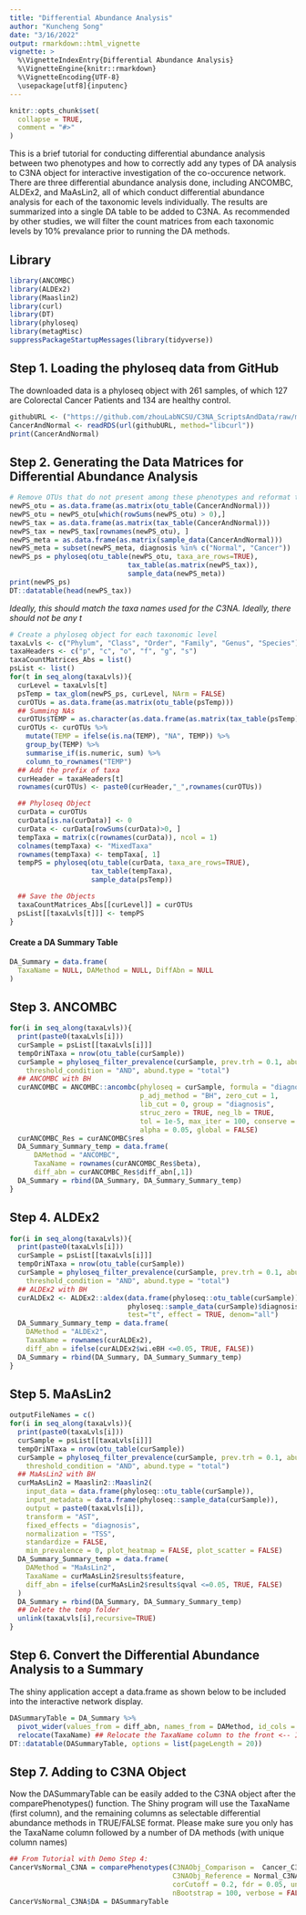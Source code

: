 ```yaml
---
title: "Differential Abundance Analysis"
author: "Kuncheng Song"
date: "3/16/2022"
output: rmarkdown::html_vignette
vignette: >
  %\VignetteIndexEntry{Differential Abundance Analysis}
  %\VignetteEngine{knitr::rmarkdown}
  %\VignetteEncoding{UTF-8}
  \usepackage[utf8]{inputenc}
---
```


```r
knitr::opts_chunk$set(
  collapse = TRUE,
  comment = "#>"
)
```

This is a brief tutorial for conducting differential abundance analysis between two phenotypes and how to correctly add any types of DA analysis to C3NA object for interactive investigation of the co-occurence network. There are three differential abundance analysis done, including ANCOMBC, ALDEx2, and MaAsLin2, all of which conduct differential abundance analysis for each of the taxonomic levels individually. The results are summarized into a single DA table to be added to C3NA. As recommended by other studies, we will filter the count matrices from each taxonomic levels by 10% prevalance prior to running the DA methods. 

## Library
```r
library(ANCOMBC)
library(ALDEx2)
library(Maaslin2)
library(curl)
library(DT)
library(phyloseq)
library(metagMisc)
suppressPackageStartupMessages(library(tidyverse))
```

## Step 1. Loading the phyloseq data from GitHub
The downloaded data is a phyloseq object with 261 samples, of which 127 are Colorectal Cancer Patients and 134 are healthy control. 
```r
githubURL <- ("https://github.com/zhouLabNCSU/C3NA_ScriptsAndData/raw/main/RPackageTutorialData/Post-initiateC3NA/cancer_dada2_CancerAndNormal.rds")
CancerAndNormal <- readRDS(url(githubURL, method="libcurl"))
print(CancerAndNormal)
```

## Step 2. Generating the Data Matrices for Differential Abundance Analysis
```r
# Remove OTUs that do not present among these phenotypes and reformat the data
newPS_otu = as.data.frame(as.matrix(otu_table(CancerAndNormal)))
newPS_otu = newPS_otu[which(rowSums(newPS_otu) > 0),]
newPS_tax = as.data.frame(as.matrix(tax_table(CancerAndNormal)))
newPS_tax = newPS_tax[rownames(newPS_otu), ]
newPS_meta = as.data.frame(as.matrix(sample_data(CancerAndNormal)))
newPS_meta = subset(newPS_meta, diagnosis %in% c("Normal", "Cancer"))
newPS_ps = phyloseq(otu_table(newPS_otu, taxa_are_rows=TRUE),
                             tax_table(as.matrix(newPS_tax)),
                             sample_data(newPS_meta))
print(newPS_ps)
DT::datatable(head(newPS_tax))
```
*Ideally, this should match the taxa names used for the C3NA. Ideally, there should not be any t*

```r
# Create a phyloseq object for each taxonomic level
taxaLvls <- c("Phylum", "Class", "Order", "Family", "Genus", "Species")
taxaHeaders <- c("p", "c", "o", "f", "g", "s")
taxaCountMatrices_Abs = list()
psList <- list()
for(t in seq_along(taxaLvls)){
  curLevel = taxaLvls[t]
  psTemp = tax_glom(newPS_ps, curLevel, NArm = FALSE)
  curOTUs = as.data.frame(as.matrix(otu_table(psTemp)))
  ## Summing NAs
  curOTUs$TEMP = as.character(as.data.frame(as.matrix(tax_table(psTemp)))[, curLevel])
  curOTUs <- curOTUs %>%
    mutate(TEMP = ifelse(is.na(TEMP), "NA", TEMP)) %>%
    group_by(TEMP) %>%
    summarise_if(is.numeric, sum) %>%
    column_to_rownames("TEMP")
  ## Add the prefix of taxa
  curHeader = taxaHeaders[t]
  rownames(curOTUs) <- paste0(curHeader,"_",rownames(curOTUs))

  ## Phyloseq Object
  curData = curOTUs
  curData[is.na(curData)] <- 0
  curData <- curData[rowSums(curData)>0, ]  
  tempTaxa = matrix(c(rownames(curData)), ncol = 1)
  colnames(tempTaxa) <- "MixedTaxa"
  rownames(tempTaxa) <- tempTaxa[, 1]
  tempPS = phyloseq(otu_table(curData, taxa_are_rows=TRUE),
                    tax_table(tempTaxa),
                    sample_data(psTemp))

  ## Save the Objects
  taxaCountMatrices_Abs[[curLevel]] = curOTUs
  psList[[taxaLvls[t]]] <- tempPS
}
```

#### Create a DA Summary Table
```r
DA_Summary = data.frame(
  TaxaName = NULL, DAMethod = NULL, DiffAbn = NULL
)
```

## Step 3. ANCOMBC
```r
for(i in seq_along(taxaLvls)){
  print(paste0(taxaLvls[i]))
  curSample = psList[[taxaLvls[i]]]
  tempOriNTaxa = nrow(otu_table(curSample))
  curSample = phyloseq_filter_prevalence(curSample, prev.trh = 0.1, abund.trh = NULL,
  	threshold_condition = "AND", abund.type = "total")
  ## ANCOMBC with BH
  curANCOMBC = ANCOMBC::ancombc(phyloseq = curSample, formula = "diagnosis",
                                p_adj_method = "BH", zero_cut = 1, 
                                lib_cut = 0, group = "diagnosis",
                                struc_zero = TRUE, neg_lb = TRUE, 
                                tol = 1e-5, max_iter = 100, conserve = FALSE, 
                                alpha = 0.05, global = FALSE)
  curANCOMBC_Res = curANCOMBC$res
  DA_Summary_Summary_temp = data.frame(
      DAMethod = "ANCOMBC",
      TaxaName = rownames(curANCOMBC_Res$beta),
      diff_abn = curANCOMBC_Res$diff_abn[,1])
  DA_Summary = rbind(DA_Summary, DA_Summary_Summary_temp)
}
```


## Step 4. ALDEx2
```r
for(i in seq_along(taxaLvls)){
  print(paste0(taxaLvls[i]))
  curSample = psList[[taxaLvls[i]]]
  tempOriNTaxa = nrow(otu_table(curSample))
  curSample = phyloseq_filter_prevalence(curSample, prev.trh = 0.1, abund.trh = NULL,
  	threshold_condition = "AND", abund.type = "total")
  ## ALDEx2 with BH
  curALDEx2 <- ALDEx2::aldex(data.frame(phyloseq::otu_table(curSample)), 
                             phyloseq::sample_data(curSample)$diagnosis, 
                             test="t", effect = TRUE, denom="all")
  DA_Summary_Summary_temp = data.frame(
    DAMethod = "ALDEx2",
    TaxaName = rownames(curALDEx2),
    diff_abn = ifelse(curALDEx2$wi.eBH <=0.05, TRUE, FALSE))
  DA_Summary = rbind(DA_Summary, DA_Summary_Summary_temp)
}
```


## Step 5. MaAsLin2
```r
outputFileNames = c()
for(i in seq_along(taxaLvls)){
  print(paste0(taxaLvls[i]))
  curSample = psList[[taxaLvls[i]]]
  tempOriNTaxa = nrow(otu_table(curSample))
  curSample = phyloseq_filter_prevalence(curSample, prev.trh = 0.1, abund.trh = NULL,
  	threshold_condition = "AND", abund.type = "total")
  ## MaAsLin2 with BH
  curMaAsLin2 = Maaslin2::Maaslin2(
    input_data = data.frame(phyloseq::otu_table(curSample)), 
    input_metadata = data.frame(phyloseq::sample_data(curSample)), 
    output = paste0(taxaLvls[i]), 
    transform = "AST",
    fixed_effects = "diagnosis",
    normalization = "TSS",
    standardize = FALSE,
    min_prevalence = 0, plot_heatmap = FALSE, plot_scatter = FALSE)
  DA_Summary_Summary_temp = data.frame(
    DAMethod = "MaAsLin2",
    TaxaName = curMaAsLin2$results$feature,
    diff_abn = ifelse(curMaAsLin2$results$qval <=0.05, TRUE, FALSE)
  )
  DA_Summary = rbind(DA_Summary, DA_Summary_Summary_temp)
  ## Delete the temp folder 
  unlink(taxaLvls[i],recursive=TRUE)
}
```

## Step 6. Convert the Differential Abundance Analysis to a Summary
The shiny application accept a data.frame as shown below to be included into the interactive network display. 
```r
DASummaryTable = DA_Summary %>%
  pivot_wider(values_from = diff_abn, names_from = DAMethod, id_cols = TaxaName) %>%
  relocate(TaxaName) ## Relocate the TaxaName column to the front <-- Important!
DT::datatable(DASummaryTable, options = list(pageLength = 20))
```

## Step 7. Adding to C3NA Object
Now the DASummaryTable can be easily added to the C3NA object after the comparePhenotypes() function. The Shiny program will use the TaxaName (first column), and the remaining columns as selectable differential abundance methods in TRUE/FALSE format. Please make sure you only has the TaxaName column followed by a number of DA methods (with unique column names)
```r
## From Tutorial with Demo Step 4:
CancerVsNormal_C3NA = comparePhenotypes(C3NAObj_Comparison =  Cancer_C3NA, 
                                        C3NAObj_Reference = Normal_C3NA,
                                        corCutoff = 0.2, fdr = 0.05, unusefulTaxa = NA, 
                                        nBootstrap = 100, verbose = FALSE)
CancerVsNormal_C3NA$DA = DASummaryTable
```







